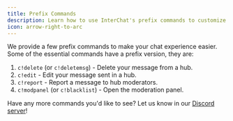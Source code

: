 ```yaml
---
title: Prefix Commands
description: Learn how to use InterChat's prefix commands to customize your chat experience.
icon: arrow-right-to-arc
---
```


We provide a few prefix commands to make your chat experience easier. Some of the essential commands have a prefix version, they are:

1. `c!delete` (or `c!deletemsg`) - Delete your message from a hub.
2. `c!edit` - Edit your message sent in a hub.
3. `c!report` - Report a message to hub moderators.
4. `c!modpanel` (or `c!blacklist`) - Open the moderation panel.

Have any more commands you'd like to see? Let us know in our [Discord server](https://interchat.fun/support)!
